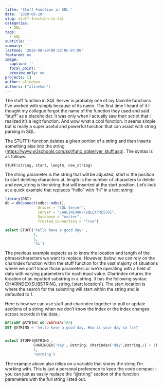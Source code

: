 ```yaml
---
title: 'Stuff Function in SQL '
date: '2020-08-20'
slug: stuff-function-in-sql
categories:
  - SQL
tags:
  - SQL
subtitle: ''
summary: ''
lastmod: '2020-08-20T08:50:06-07:00'
featured: no
image:
  caption: ''
  focal_point: ''
  preview_only: no
projects: []
author: alinehan
authors: ["alinehan"]
---
```


The stuff function in SQL Server is probably one of my favorite functions I've worked with simply because of its name. The first time I heard of it I thought my collegue forgot the name of the function they used and said "stuff" as a placeholder. It was only when I actually saw their script that I realized it's a legit function. And wow what a cool function. It seems simple but is really a super useful and powerful function that can assist with string parsing in SQL.

The STUFF() function deletes a given portion of a string and then inserts something else into the string (<https://www.w3schools.com/sql/func_sqlserver_stuff.asp>). The syntax is as follows:
```
STUFF(string, start, length, new_string)
```
The string parameter is the string that will be adjusted, start is the position to start deleting characters at, length is the number of characters to delete and new_string is the string that will inserted at the start position. Let's look at a quick example that replaces "hello" with "hi" in a text string: 

```r
library(DBI)
db = dbConnect(odbc::odbc(), 
               Driver = "SQL Server",
               Server = "LAALINEHAN\\SQLEXPRESS01",
               Database = "master",
               Trusted_connection = "True")
```


```sql
select STUFF('hello have a good day' , 
             1, 
             5,
             'hi')

```

The previous example expects us to know the location and length of the phrase/characters we want to replace. However, below, we can rely on the charindex function within the stuff function for the vast majorty of situations where we don't know those parameters or we're operating with a field of data with varying parameters for each input value. Charindex returns the location of an inputted substring in a string. It has the following syntax: CHARINDEX(SUBSTRING, string, [start location]). The start location is where the search for the substring will start within the string and is defaulted to 1. 

Here is how we can use stuff and charindex together to pull or update sections of a string when we don't know the index or the index changes across records in the data.: 

```sql
DECLARE @STRING AS VARCHAR(100)
SET @STRING = 'hello have a good day. How is your day so far?'


select STUFF(@STRING , 
             CHARINDEX('day', @string, charindex('day',@string,1) + 1) , 
             3,
             'morning')
```

The example above also relies on a variable that stores the string I'm working with. This is just a personal preference to keep the code compact - you can just as easily replace the "@string" section of the function parameters with the full string listed out. 


